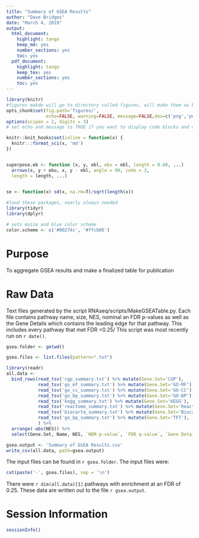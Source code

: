 ```yaml
---
title: "Summary of GSEA Results"
author: "Dave Bridges"
date: "March 4, 2019"
output:
  html_document:
    highlight: tango
    keep_md: yes
    number_sections: yes
    toc: yes
  pdf_document:
    highlight: tango
    keep_tex: yes
    number_sections: yes
    toc: yes
---
```


```r
library(knitr)
#figures makde will go to directory called figures, will make them as both png and pdf files 
opts_chunk$set(fig.path='figures/',
               echo=FALSE, warning=FALSE, message=FALSE,dev=c('png','pdf'))
options(scipen = 2, digits = 3)
# set echo and message to TRUE if you want to display code blocks and code output respectively

knitr::knit_hooks$set(inline = function(x) {
  knitr:::format_sci(x, 'md')
})


superpose.eb <- function (x, y, ebl, ebu = ebl, length = 0.08, ...)
  arrows(x, y + ebu, x, y - ebl, angle = 90, code = 3,
  length = length, ...)

  
se <- function(x) sd(x, na.rm=T)/sqrt(length(x))

#load these packages, nearly always needed
library(tidyr)
library(dplyr)

# sets maize and blue color scheme
color.scheme <- c('#00274c', '#ffcb05')
```

# Purpose

To aggregate GSEA results and make a finalized table for publication

# Raw Data

Text files generated by the script RNAseq/scripts/MakeGSEATable.py.  Each file contains pathway name, size, NES, nominal an FDR p-values as well as the Gene Details which contains the leading edge for that pathway.  This includes every pathway that met FDR <0.25/  This script was most recently run on `r date()`.

```r
gsea.folder <- getwd()

gsea.files <- list.files(pattern=".txt")

library(readr)
all.data <-
  bind_rows(read_tsv('cgp_summary.txt') %>% mutate(Gene.Set='CGP'),
            read_tsv('go_mf_summary.txt') %>% mutate(Gene.Set='GO-MF'),
            read_tsv('go_cc_summary.txt') %>% mutate(Gene.Set='GO-CC'),
            read_tsv('go_bp_summary.txt') %>% mutate(Gene.Set='GO-BP'),
            read_tsv('kegg_summary.txt') %>% mutate(Gene.Set='KEGG'),
            read_tsv('reactome_summary.txt') %>% mutate(Gene.Set='Reactome'),
            read_tsv('biocarta_summary.txt') %>% mutate(Gene.Set='Biocarta'),
            read_tsv('go_bp_summary.txt') %>% mutate(Gene.Set='TFT'),
            ) %>%
  arrange(-abs(NES)) %>%
  select(Gene.Set, Name, NES, `NOM p-value`, `FDR q-value`, `Gene Details`)

gsea.output <- 'Summary of GSEA Results.csv'
write_csv(all.data, path=gsea.output)
```

The input files can be found in `r gsea.folder`.  The input files were:

```r
cat(paste('-', gsea.files), sep = '\n') 
```

There were `r dim(all.data)[1]` pathways with enrichment at an FDR of 0.25.  These data are written out to the file `r gsea.output`.


# Session Information

```r
sessionInfo()
```

